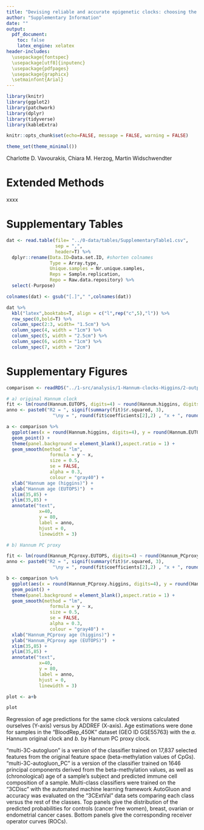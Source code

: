 ```yaml
---
title: "Devising reliable and accurate epigenetic clocks: choosing the optimal computational solution"
author: "Supplementary Information"
date: ""
output:
  pdf_document:
    toc: false
    latex_engine: xelatex
header-includes:
  \usepackage{fontspec}
  \usepackage[utf8]{inputenc}
  \usepackage{pdfpages}
  \usepackage{graphicx}
  \setmainfont{Arial}
---
```


```r
library(knitr)
library(ggplot2)
library(patchwork)
library(dplyr)
library(tidyverse)
library(kableExtra)

knitr::opts_chunk$set(echo=FALSE, message = FALSE, warning = FALSE)

theme_set(theme_minimal())

```


Charlotte D. Vavourakis, Chiara M. Herzog, Martin Widschwendter

\tableofcontents

\pagebreak

# Extended Methods

xxxx

\pagebreak

# Supplementary Tables

\subsection{Table S1. Datasets used in this study.}

```r

dat <- read.table(file= "../0-data/tables/SupplementaryTable1.csv",
                  sep = ",",
                  header=T) %>%
  dplyr::rename(Data.ID=Data.set.ID, #shorten colnames
                Type = Array.type,
                Unique.samples = Nr.unique.samples,
                Reps = Sample.replication,
                Repo = Raw.data.repository) %>%
  select(-Purpose)

colnames(dat) <- gsub("[.]"," ",colnames(dat))

dat %>%
  kbl("latex",booktabs=T, align = c("l",rep("c",5),"l")) %>%
  row_spec(0,bold=T) %>%
  column_spec(2:3, width= "1.5cm") %>%
  column_spec(4, width = "1cm") %>%
  column_spec(5, width = "2.5cm") %>%
  column_spec(6, width = "1cm") %>%
  column_spec(7, width = "2cm") 

```

\pagebreak

# Supplementary Figures

```r

comparison <- readRDS("../1-src/analysis/1-Hannum-clocks-Higgins/2-output/pheno_BloodRep_450K_Hannum_PC.Rds")

# a) original Hannum clock
fit <- lm(round(Hannum.EUTOPS, digits=4) ~ round(Hannum.higgins, digits=4), data = comparison)
anno <- paste0("R2 = ", signif(summary(fit)$r.squared, 3),
                 "\ny = ", round(fit$coefficients[2],2) , "x + ", round(fit$coefficients[1],2))

a <- comparison %>%
  ggplot(aes(x = round(Hannum.higgins, digits=4), y = round(Hannum.EUTOPS, digits=4))) +
  geom_point() +
  theme(panel.background = element_blank(),aspect.ratio = 1) +
  geom_smooth(method = "lm",
                formula = y ~ x,
                size = 0.5,
                se = FALSE,
                alpha = 0.3,
                colour = "gray40") +
  xlab("Hannum age (higgins)") +
  ylab("Hannum age (EUTOPS)")  +
  xlim(35,85) +
  ylim(35,85) +
  annotate("text",
            x=40,
            y = 80,
            label = anno,
            hjust = 0,
            linewidth = 3)

# b) Hannum PC proxy

fit <- lm(round(Hannum_PCproxy.EUTOPS, digits=4) ~ round(Hannum_PCproxy.higgins, digits=4), data = comparison)
anno <- paste0("R2 = ", signif(summary(fit)$r.squared, 3),
                 "\ny = ", round(fit$coefficients[2],2) , "x + ", round(fit$coefficients[1],2))

b <- comparison %>%
  ggplot(aes(x = round(Hannum_PCproxy.higgins, digits=4), y = round(Hannum_PCproxy.EUTOPS, digits=4))) +
  geom_point() +
  theme(panel.background = element_blank(),aspect.ratio = 1) +
  geom_smooth(method = "lm",
                formula = y ~ x,
                size = 0.5,
                se = FALSE,
                alpha = 0.3,
                colour = "gray40") +
  xlab("Hannum_PCproxy age (higgins)") +
  ylab("Hannum_PCproxy age (EUTOPS)")  +
  xlim(35,85) +
  ylim(35,85) +
  annotate("text",
            x=40,
            y = 80,
            label = anno,
            hjust = 0,
            linewidth = 3)

plot <- a+b

plot

```

\subsection{Figure S1. Reproducing clock calculations presented by Higgins-Chen et al, *Nature Aging* 2022 ADD REF.} Regression of age predictions for the same clock versions calculated ourselves (Y-axis) versus by ADDREF (X-axis). Age estimations were done for samples in the "BloodRep_450K" dataset (GEO ID GSE55763) with the *a.* Hannum original clock and *b.* by Hannum PC proxy clock. <br>

\pagebreak

\includegraphics[]{./figure_supplement/FigureS2.png}

\subsection{Figure S2. Effect of PCA transformation (feature extraction) on the performance of cancer predition models.} 
\textbf{(a)} "multi-3C-autogluon" is a version of the classifier trained on 17,837 selected features from the original feature space (beta-methylation values of CpGs).
\textbf{(b)} "multi-3C-autogluon\_PC" is a version of the classifier trained on 1646 principal components derived from the beta-methylation values, as well as (chronological) age of a sample's subject and predicted immune cell composition of a sample.
Multi-class classifiers were trained on the "3CDisc" with the automated machine learning framework AutoGluon and accuracy was evaluated on the "3CExtVal" data sets comparing each class versus the rest of the classes. Top panels give the distribution of the predicted probabilities for controls (cancer free women), breast, ovarian or endometrial cancer cases. Bottom panels give the corresponding receiver operator curves (ROCs).


